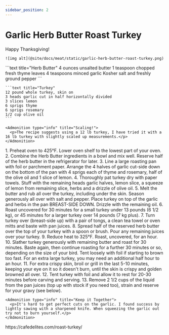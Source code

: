 ```yaml
---
sidebar_position: 2
---
```



# Garlic Herb Butter Roast Turkey

<Tabs>
  <TabItem value="photos" label="Photos" default>
    Happy Thanksgiving!
    
    ![img alt](@site/docs/meat/static/garlic-herb-butter-roast-turkey.png)
  </TabItem>

  <TabItem value="ingredients" label="Ingredients">
    ```text title="Herb Butter"
    4 ounces unsalted butter
    1 teaspoon chopped fresh thyme leaves
    4 teaspoons minced garlic
    Kosher salt and freshly ground pepper
    ```

    ```text title="Turkey"
    12 pound whole turkey, skin on
    3 heads garlic cut in half horizontally divided
    3 slices lemon
    6 sprigs thyme
    6 sprigs rosemary
    1/2 cup olive oil
    ```

    <Admonition type="info" title="Scaling!">
      <p>The recipe suggests using a 12 lb turkey, I have tried it with a 16 lb turkey with slightly scaled up measurements.</p>
    </Admonition>
  </TabItem>

  <TabItem value="instructions" label="Instructions">
    1. Preheat oven to 425°F. Lower oven shelf to the lowest part of your oven.
    2. Combine the Herb Butter ingredients in a bowl and mix well. Reserve half of the herb butter in the refrigerator for later.
    3. Line a large roasting pan with foil or parchment paper. Arrange the 4 halves of garlic cut-side down on the bottom of the pan with 4 sprigs each of thyme and rosemary, half of the olive oil and 1 slice of lemon.
    4. Thoroughly pat turkey dry with paper towels. Stuff with the remaining heads garlic halves, lemon slice, a squeeze of lemon from remaining slice, herbs and a drizzle of olive oil. 
    5. Melt the butter and rub all over the turkey, including under the skin. Season generously all over with salt and pepper. Place turkey on top of the garlic and herbs in the pan BREAST-SIDE DOWN. Drizzle with the remaining oil.
    6. Roast uncovered for 30 minutes for a small turkey under 13 pounds (6 1/2 kg), or 45 minutes for a larger turkey over 14 pounds (7 kg plus).
    7. Turn turkey over (breast-side up) with a pair of tongs, a clean tea towel or oven mitts and baste with pan juices.
    8. Spread half of the reserved herb butter over the top of your turkey with a spoon or brush. Pour any remaining juices over your turkey.
    9. Reduce heat to 325°F. Roast, uncovered, for an hour.
    10. Slather turkey generously with remaining butter and roast for 30 minutes. Baste again, then continue roasting for a further 30 minutes or so, depending on the size of your bird. Tent loosely with foil if starting to brown too fast. For an extra large turkey, you may need an additional half hour to an hour.
    11. For extra crispy skin, broil or grill in the last 5-10 minutes, keeping your eye on it so it doesn't burn, until the skin is crispy and golden browned all over.
    12. Tent turkey with foil and allow it to rest for 20-30 minutes before carving and serving.
    13. Remove 2 1/2 cups of the liquid from the pan juices (top up with stock if you need too), strain and reserve for your gravy (see below). 

    <Admonition type="info" title="Keep it Together">
      <p>It's hard to get perfect cuts on the garlic. I found success by lightly sawing with a sharpened knife. When squeezing the garlic out try not to burn yourself.</p>
    </Admonition>
  </TabItem>

  <TabItem value="references" label="References">
    https://cafedelites.com/roast-turkey/
  </TabItem>
</Tabs>
